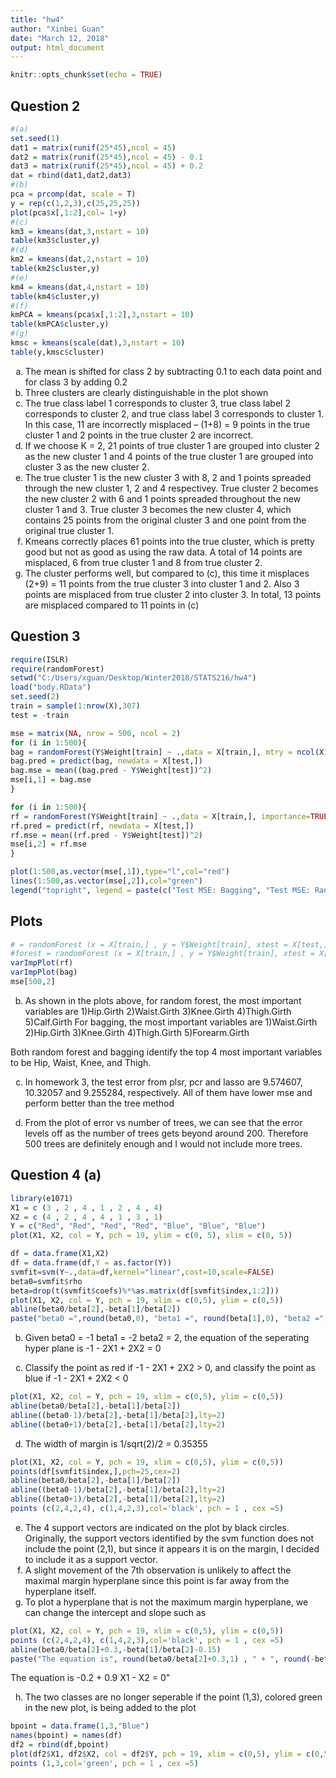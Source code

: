 ---
title: "hw4"
author: "Xinbei Guan"
date: "March 12, 2018"
output: html_document
---

```{r setup, include=FALSE}
knitr::opts_chunk$set(echo = TRUE)
```

## Question 2
```{r}
#(a)
set.seed(1)
dat1 = matrix(runif(25*45),ncol = 45)
dat2 = matrix(runif(25*45),ncol = 45) - 0.1
dat3 = matrix(runif(25*45),ncol = 45) + 0.2
dat = rbind(dat1,dat2,dat3)
#(b)
pca = prcomp(dat, scale = T)
y = rep(c(1,2,3),c(25,25,25))
plot(pca$x[,1:2],col= 1+y)
#(c)
km3 = kmeans(dat,3,nstart = 10)
table(km3$cluster,y)
#(d)
km2 = kmeans(dat,2,nstart = 10)
table(km2$cluster,y)
#(e)
km4 = kmeans(dat,4,nstart = 10)
table(km4$cluster,y)
#(f)
kmPCA = kmeans(pca$x[,1:2],3,nstart = 10)
table(kmPCA$cluster,y)
#(g)
kmsc = kmeans(scale(dat),3,nstart = 10)
table(y,kmsc$cluster)
```
(a) The mean is shifted for class 2 by subtracting 0.1 to each data point and for class 3 by adding 0.2 
(b) Three clusters are clearly distinguishable in the plot shown
(c) The true class label 1 corresponds to cluster 3, true class label 2 corresponds to cluster 2, and true class label 3 corresponds to cluster 1. In this case, 11 are incorrectly misplaced -- (1+8) = 9 points in the true cluster 1 and 2 points in the true cluster 2 are incorrect. 
(d) If we choose K = 2, 21 points of true cluster 1 are grouped into cluster 2 as the new cluster 1 and 4 points of the true cluster 1 are grouped into cluster 3 as the new cluster 2. 
(e) The true cluster 1 is the new cluster 3 with 8, 2 and 1 points spreaded through the new cluster 1, 2 and 4 respectivey. True cluster 2 becomes the new cluster 2 with 6 and 1 points spreaded throughout the new cluster 1 and 3. True cluster 3 becomes the new cluster 4, which contains 25 points from the original cluster 3 and one point from the original true cluster 1. 
(f) Kmeans correctly places 61 points into the true cluster, which is pretty good but not as good as using the raw data. A total of 14 points are misplaced, 6 from true cluster 1 and 8 from true cluster 2. 
(g) The cluster performs well, but compared to (c), this time it misplaces (2+9) = 11 points from the true cluster 3 into cluster 1 and 2. Also 3 points are misplaced from true cluster 2 into cluster 3. In total, 13 points are misplaced compared to 11 points in (c)



## Question 3

```{r 3a}
require(ISLR)
require(randomForest)
setwd("C:/Users/xguan/Desktop/Winter2018/STATS216/hw4")
load("body.RData")
set.seed(2)
train = sample(1:nrow(X),307)
test = -train

mse = matrix(NA, nrow = 500, ncol = 2)
for (i in 1:500){
bag = randomForest(Y$Weight[train] ~ .,data = X[train,], mtry = ncol(X), importance=TRUE, na.action=na.omit, ntree = i)
bag.pred = predict(bag, newdata = X[test,])
bag.mse = mean((bag.pred - Y$Weight[test])^2)
mse[i,1] = bag.mse
}

for (i in 1:500){
rf = randomForest(Y$Weight[train] ~ .,data = X[train,], importance=TRUE, na.action=na.omit, ntree = i)
rf.pred = predict(rf, newdata = X[test,])
rf.mse = mean((rf.pred - Y$Weight[test])^2)
mse[i,2] = rf.mse
}

plot(1:500,as.vector(mse[,1]),type="l",col="red")
lines(1:500,as.vector(mse[,2]),col="green")
legend("topright", legend = paste(c("Test MSE: Bagging", "Test MSE: Random Forest"), sep = ""),col = c("red", "green"), lty = 1)
```

## Plots

```{r 3b}

# = randomForest (x = X[train,] , y = Y$Weight[train], xtest = X[test,] , ytest = Y$Weight[test] , mtry = ncol (X), importance = T)
#forest = randomForest (x = X[train,] , y = Y$Weight[train], xtest = X[test,] , ytest = Y$Weight[test], importance = T)
varImpPlot(rf)
varImpPlot(bag)
mse[500,2]
```
(b)
As shown in the plots above, for random forest, the most important variables are 1)Hip.Girth 2)Waist.Girth 3)Knee.Girth 4)Thigh.Girth 5)Calf.Girth 
For bagging, the most important variables are 1)Waist.Girth 2)Hip.Girth 3)Knee.Girth 4)Thigh.Girth 5)Forearm.Girth 

Both random forest and bagging identify the top 4 most important variables to be Hip, Waist, Knee, and Thigh. 

(c)
In homework 3, the test error from plsr, pcr and lasso are 9.574607, 10.32057 and 9.255284, respectively. All of them have lower mse and perform better than the tree method 

(d)
From the plot of error vs number of trees, we can see that the error levels off as the number of trees gets beyond around 200. Therefore 500 trees are definitely enough and I would not include more trees. 

## Question 4 (a)

```{r 4a} 
library(e1071)
X1 = c (3 , 2 , 4 , 1 , 2 , 4 , 4) 
X2 = c (4 , 2 , 4 , 4 , 1 , 3 , 1)
Y = c("Red", "Red", "Red", "Red", "Blue", "Blue", "Blue")
plot(X1, X2, col = Y, pch = 19, ylim = c(0, 5), xlim = c(0, 5))
```

```{r 4b}
df = data.frame(X1,X2)
df = data.frame(df,Y = as.factor(Y))
svmfit=svm(Y~.,data=df,kernel="linear",cost=10,scale=FALSE)
beta0=svmfit$rho
beta=drop(t(svmfit$coefs)%*%as.matrix(df[svmfit$index,1:2]))
plot(X1, X2, col = Y, pch = 19, xlim = c(0,5), ylim = c(0,5))
abline(beta0/beta[2],-beta[1]/beta[2])
paste("beta0 =",round(beta0,0), "beta1 =", round(beta[1],0), "beta2 =", round(beta[2],0))
```
(b) Given beta0 = -1 beta1 = -2 beta2 = 2, the equation of the seperating hyper plane is -1 - 2X1 + 2X2 = 0

(c) Classify the point as red if -1 - 2X1 + 2X2 > 0, and classify the point as blue if -1 - 2X1 + 2X2 < 0
```{r 4d}
plot(X1, X2, col = Y, pch = 19, xlim = c(0,5), ylim = c(0,5))
abline(beta0/beta[2],-beta[1]/beta[2])
abline((beta0-1)/beta[2],-beta[1]/beta[2],lty=2)
abline((beta0+1)/beta[2],-beta[1]/beta[2],lty=2)
```
(d) The width of margin is 1/sqrt(2)/2 = 0.35355
```{r 4e}
plot(X1, X2, col = Y, pch = 19, xlim = c(0,5), ylim = c(0,5))
points(df[svmfit$index,],pch=25,cex=2)
abline(beta0/beta[2],-beta[1]/beta[2])
abline((beta0-1)/beta[2],-beta[1]/beta[2],lty=2)
abline((beta0+1)/beta[2],-beta[1]/beta[2],lty=2)
points (c(2,4,2,4), c(1,4,2,3),col='black', pch = 1 , cex =5) 
```
(e) The 4 support vectors are indicated on the plot by black circles. Originally, the support vectors identified by the svm function does not include the point (2,1), but since it appears it is on the margin, I decided to include it as a support vector.
(f) A slight movement of the 7th observation is unlikely to affect the maximal margin hyperplane since this point is far away from the hyperplane itself. 
(g) To plot a hyperplane that is not the maximum margin hyperplane, we can change the intercept and slope such as  
```{r 4g}
plot(X1, X2, col = Y, pch = 19, xlim = c(0,5), ylim = c(0,5))
points (c(2,4,2,4), c(1,4,2,3),col='black', pch = 1 , cex =5) 
abline(beta0/beta[2]+0.3,-beta[1]/beta[2]-0.15)
paste("The equation is", round(beta0/beta[2]+0.3,1) , " + ", round(-beta[1]/beta[2]-0.15,1),"X1 - X2 = 0")

```
The equation is -0.2  +  0.9 X1 - X2 = 0"

(h) The two classes are no longer seperable if the point (1,3), colored green in the new plot, is being added to the plot
```{r 4h}
bpoint = data.frame(1,3,"Blue")
names(bpoint) = names(df)
df2 = rbind(df,bpoint)
plot(df2$X1, df2$X2, col = df2$Y, pch = 19, xlim = c(0,5), ylim = c(0,5))
points (1,3,col='green', pch = 1 , cex =5) 
```

